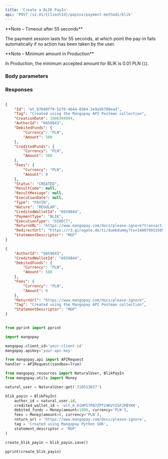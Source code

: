 ```yaml
---
title: 'Create a BLIK PayIn'  
api: 'POST /v2.01/{ClientId}/payins/payment-methods/blik'  
---
```


  

<Note>  
**Note – Timeout after 55 seconds** 
  
The payment session lasts for 55 seconds, at which point the pay-in fails automatically if no action has been taken by the user.  
</Note>  

<Note>  
**Note – Minimum amount in Production** 
  
In Production, the minimum accepted amount for BLIK is 0.01 PLN (`1`).  
</Note>  

### Body parameters  

<AuthorId />  

<Tag />  

<CreditedWalletId />  

<DebitedFunds4 />  

<Fees3 />  

<ReturnURL />  

<StatementDescriptor />  

<ProfilingAttemptReference />  

### Responses  

<AccordionGroup><Accordion title="200 - Created">  

<IdResponse />  

<TagResponse />  

<CreationDateResponse />  

<AuthorIdResponse />  

<DebitedFunds4Response />  

<CreditedFunds4Response />  

<Fees3Response />  

<Status2Response />  

<ResultCodeResponse />  

<ResultMessageResponse />  

<ExecutionDateResponse />  

<TypeResponse />  

<NatureResponse />  

<CreditedWalletIdResponse />  

<PaymentType3Response />  

<ExecutionTypeResponse />  

<ReturnURLResponse />  

<RedirectURLResponse />  

<StatementDescriptorResponse /></Accordion></AccordionGroup>  

<ResponseExample>  

```json 200 - Created  

{
    "Id": "wt_b7640ff9-52f0-4644-8584-2e9a56789ea4",
    "Tag": "Created using the Mangopay API Postman collection",
    "CreationDate": 1686304994,
    "AuthorId": "6659843",
    "DebitedFunds": {
        "Currency": "PLN",
        "Amount": 500
    },
    "CreditedFunds": {
        "Currency": "PLN",
        "Amount": 500
    },
    "Fees": {
        "Currency": "PLN",
        "Amount": 0
    },
    "Status": "CREATED",
    "ResultCode": null,
    "ResultMessage": null,
    "ExecutionDate": null,
    "Type": "PAYIN",
    "Nature": "REGULAR",
    "CreditedWalletId": "6659844",
    "PaymentType": "BLIK",
    "ExecutionType": "DIRECT",
    "ReturnURL": "https://www.mangopay.com/docs/please-ignore?transactionId=wt_b7640ff9-52f0-4644-8584-2e9a56789ea4",
    "RedirectUrl": "https://r3.girogate.de/ti/dumbdummy?tx=140079915505&rs=lHq9N9ZjKZflFRUlkHFgnmu6xiXDfJFj&cs=2593558777c587470eca7dbf79063dd5ac83fd5157ba2b40b824e1df43905098",
    "StatementDescriptor": "MGP"
}  
 ```  

</ResponseExample>  

<RequestExample>  
  
```json REST  
{
    "AuthorId": "6659843",
    "CreditedWalletId": "6659844",
    "DebitedFunds": {
        "Currency": "PLN",
        "Amount": 500
    },
    "Fees": {
        "Currency": "PLN",
        "Amount": 0
    },
    "ReturnUrl": "https://www.mangopay.com/docs/please-ignore",
    "Tag": "Created using the Mangopay API Postman collection",
    "StatementDescriptor": "MGP"
}
  
```  

  
```python Python  
from pprint import pprint

import mangopay

mangopay.client_id='your-client-id'
mangopay.apikey='your-api-key'

from mangopay.api import APIRequest
handler = APIRequest(sandbox=True)

from mangopay.resources import NaturalUser, BlikPayIn
from mangopay.utils import Money

natural_user = NaturalUser.get('210513027')

blik_payin = BlikPayIn(
    author_id = natural_user.id,
    credited_wallet_id = 'wlt_m_01HPS7PB7ZPT24KVYZSFJPBYKH',
    debited_funds = Money(amount=1000, currency='PLN'),
    fees = Money(amount=0, currency='PLN'),
    return_url = 'https://www.mangopay.com/docs/please-ignore',
    tag = 'Created using Mangopay Python SDK',
    statement_descriptor = 'MGP'
)

create_blik_payin = blik_payin.save()

pprint(create_blik_payin)  
```  

  
</RequestExample>